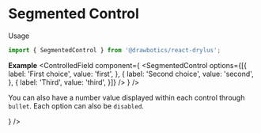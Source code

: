


# Segmented Control
Usage
```jsx
import { SegmentedControl } from '@drawbotics/react-drylus';
```

__Example__
<Playground component={SegmentedControl}>
  <ControlledField component={
    <SegmentedControl
      options={[{
        label: 'First choice',
        value: 'first',
      }, {
        label: 'Second choice',
        value: 'second',
      }, {
        label: 'Third',
        value: 'third',
      }]} />
  } />
</Playground>


You can also have a number value displayed within each control through `bullet`. Each option can also be `disabled`.

<Playground>
  <ControlledField component={
    <SegmentedControl
      options={[{
        label: 'First choice',
        value: 'first',
        bullet: 4,
      }, {
        label: 'Second choice',
        value: 'second',
        bullet: 23,
        disabled: true,
      }, {
        label: 'Third',
        value: 'third',
        bullet: 123,
        loading: true,
      }]} />
  } />
</Playground>
